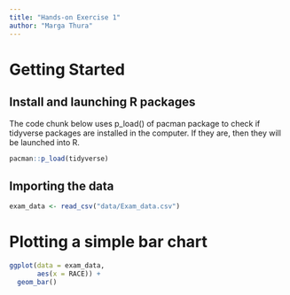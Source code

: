 ```yaml
---
title: "Hands-on Exercise 1"
author: "Marga Thura"
---
```


# Getting Started

## Install and launching R packages

The code chunk below uses p_load() of pacman package to check if tidyverse packages are installed in the computer. If they are, then they will be launched into R.

```r
pacman::p_load(tidyverse)
```

## Importing the data

```r
exam_data <- read_csv("data/Exam_data.csv")
```

# Plotting a simple bar chart

```r
ggplot(data = exam_data,
       aes(x = RACE)) + 
  geom_bar()
```
